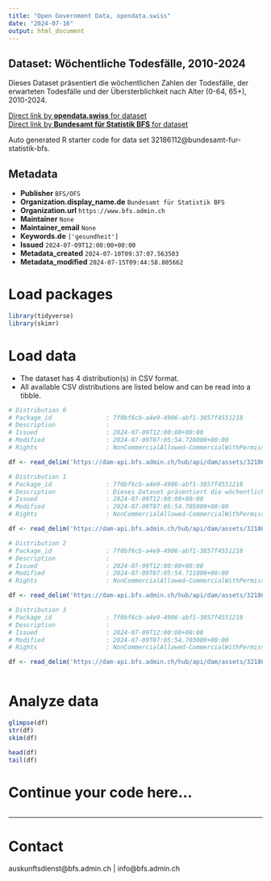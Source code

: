```yaml
---
title: "Open Government Data, opendata.swiss"
date: "2024-07-16"
output: html_document
---
```


## Dataset: Wöchentliche Todesfälle, 2010-2024

Dieses Dataset präsentiert die wöchentlichen Zahlen der Todesfälle, der erwarteten Todesfälle und der Übersterblichkeit nach Alter (0-64, 65+), 2010-2024.

[Direct link by **opendata.swiss** for dataset](https://opendata.swiss/de/dataset/wochentliche-todesfalle-2010-20241)<br>
[Direct link by **Bundesamt für Statistik BFS** for dataset](https://www.bfs.admin.ch/asset/de/ts-d-14.03.04.03-wr)

Auto generated R starter code for data set 32186112@bundesamt-fur-statistik-bfs.

## Metadata

- **Publisher** `BFS/OFS`
- **Organization.display_name.de** `Bundesamt für Statistik BFS`
- **Organization.url** `https://www.bfs.admin.ch`
- **Maintainer** `None`
- **Maintainer_email** `None`
- **Keywords.de** `['gesundheit']`
- **Issued** `2024-07-09T12:00:00+00:00`
- **Metadata_created** `2024-07-10T09:37:07.563503`
- **Metadata_modified** `2024-07-15T09:44:58.805662`


# Load packages

```r

library(tidyverse)
library(skimr)

```

# Load data

-   The dataset has 4 distribution(s) in CSV format.
-   All available CSV distributions are listed below and can be read into a tibble.

```r

# Distribution 0
# Package_id               : 7f0bf6cb-a4e9-4906-abf1-3857f4551218
# Description              : 
# Issued                   : 2024-07-09T12:00:00+00:00
# Modified                 : 2024-07-09T07:05:54.728000+00:00
# Rights                   : NonCommercialAllowed-CommercialWithPermission-ReferenceRequired

df <- read_delim('https://dam-api.bfs.admin.ch/hub/api/dam/assets/32186138/master')

# Distribution 1
# Package_id               : 7f0bf6cb-a4e9-4906-abf1-3857f4551218
# Description              : Dieses Dataset präsentiert die wöchentlichen Zahlen der Todesfälle, der erwarteten Todesfälle und der Übersterblichkeit nach Alter (0-64, 65+), 2010-2024.
# Issued                   : 2024-07-09T12:00:00+00:00
# Modified                 : 2024-07-09T07:05:54.705000+00:00
# Rights                   : NonCommercialAllowed-CommercialWithPermission-ReferenceRequired

df <- read_delim('https://dam-api.bfs.admin.ch/hub/api/dam/assets/32186129/master')

# Distribution 2
# Package_id               : 7f0bf6cb-a4e9-4906-abf1-3857f4551218
# Description              : 
# Issued                   : 2024-07-09T12:00:00+00:00
# Modified                 : 2024-07-09T07:05:54.711000+00:00
# Rights                   : NonCommercialAllowed-CommercialWithPermission-ReferenceRequired

df <- read_delim('https://dam-api.bfs.admin.ch/hub/api/dam/assets/32186141/master')

# Distribution 3
# Package_id               : 7f0bf6cb-a4e9-4906-abf1-3857f4551218
# Description              : 
# Issued                   : 2024-07-09T12:00:00+00:00
# Modified                 : 2024-07-09T07:05:54.703000+00:00
# Rights                   : NonCommercialAllowed-CommercialWithPermission-ReferenceRequired

df <- read_delim('https://dam-api.bfs.admin.ch/hub/api/dam/assets/32186134/master')



```

# Analyze data

```r

glimpse(df)
str(df)
skim(df)

head(df)
tail(df)

```

# Continue your code here...

```r

```

------------------------------------------------------------------------

# Contact

auskunftsdienst@bfs.admin.ch | info@bfs.admin.ch
